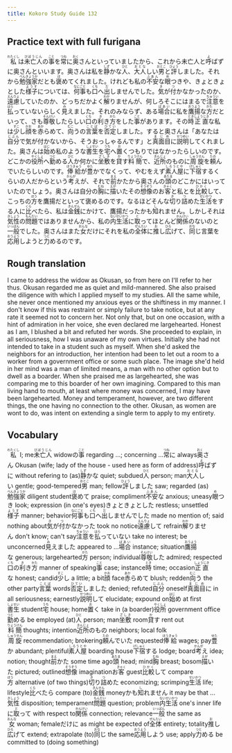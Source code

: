 ```yaml
---
title: Kokoro Study Guide 132
---
```


## Practice text with full furigana

<p>
<ruby><rb>私</rb><rt>わたくし</rt></ruby>は<ruby><rb>未亡人</rb><rt>びぼうじん</rt></ruby>の<ruby><rb>事</rb><rt>こと</rt></ruby>を<ruby><rb>常</rb><rt>つね</rt></ruby>に<ruby><rb>奥</rb><rt>おく</rt></ruby>さんといっていましたから、これから未亡人と<ruby><rb>呼</rb><rt>よ</rt></ruby>ばずに奥さんといいます。奥さんは私を<ruby><rb>静</rb><rt>しず</rt></ruby>かな<ruby><rb>人</rb><rt>ひと</rt></ruby>、<ruby><rb>大人</rb><rt>おとな</rt></ruby>しい<ruby><rb>男</rb><rt>おとこ</rt></ruby>と<ruby><rb>評</rb><rt>ひょう</rt></ruby>しました。それから<ruby><rb>勉強家</rb><rt>べんきょうか</rt></ruby>だとも<ruby><rb>褒</rb><rt>ほ</rt></ruby>めてくれました。けれども私の<ruby><rb>不安</rb><rt>ふあん</rt></ruby>な<ruby><rb>眼</rb><rt>め</rt></ruby>つきや、きょときょとした<ruby><rb>様子</rb><rt>ようす</rt></ruby>については、<ruby><rb>何事</rb><rt>なにごと</rt></ruby>も<ruby><rb>口</rb><rt>くち</rt></ruby>へ<ruby><rb>出</rb><rt>だ</rt></ruby>しませんでした。<ruby><rb>気</rb><rt>き</rt></ruby>が<ruby><rb>付</rb><rt>つ</rt></ruby>かなかったのか、<ruby><rb>遠慮</rb><rt>えんりょ</rt></ruby>していたのか、どっちだかよく<ruby><rb>解</rb><rt>わか</rt></ruby>りませんが、何しろそこにはまるで<ruby><rb>注意</rb><rt>ちゅうい</rt></ruby>を<ruby><rb>払</rb><rt>はら</rt></ruby>っていないらしく<ruby><rb>見</rb><rt>み</rt></ruby>えました。それのみならず、ある<ruby><rb>場合</rb><rt>ばあい</rt></ruby>に私を<ruby><rb>鷹揚</rb><rt>おうよう</rt></ruby>な<ruby><rb>方</rb><rt>かた</rt></ruby>だといって、さも<ruby><rb>尊敬</rb><rt>そんけい</rt></ruby>したらしい<ruby><rb>口</rb><rt>くち</rt></ruby>の<ruby><rb>利</rb><rt>き</rt></ruby>き<ruby><rb>方</rb><rt>かた</rt></ruby>をした<ruby><rb>事</rb><rt>こと</rt></ruby>があります。その<ruby><rb>時</rb><rt>とき</rt></ruby><ruby><rb>正直</rb><rt>しょうじき</rt></ruby>な私は<ruby><rb>少</rb><rt>すこ</rt></ruby>し<ruby><rb>顔</rb><rt>かお</rt></ruby>を<ruby><rb>赤</rb><rt>あか</rt></ruby>らめて、<ruby><rb>向</rb><rt>むこ</rt></ruby>うの<ruby><rb>言葉</rb><rt>ことば</rt></ruby>を<ruby><rb>否定</rb><rt>ひてい</rt></ruby>しました。すると奥さんは「あなたは<ruby><rb>自分</rb><rt>じぶん</rt></ruby>で気が付かないから、そうおっしゃるんです」と<ruby><rb>真面目</rb><rt>まじめ</rt></ruby>に<ruby><rb>説明</rb><rt>せつめい</rt></ruby>してくれました。奥さんは<ruby><rb>始</rb><rt>はじ</rt></ruby>め私のような<ruby><rb>書生</rb><rt>しょせい</rt></ruby>を<ruby><rb>宅</rb><rt>うち</rt></ruby>へ<ruby><rb>置</rb><rt>お</rt></ruby>くつもりではなかったらしいのです。どこかの<ruby><rb>役所</rb><rt>やくしょ</rt></ruby>へ<ruby><rb>勤</rb><rt>つと</rt></ruby>める<ruby><rb>人</rb><rt>ひと</rt></ruby>か何かに<ruby><rb>坐敷</rb><rt>ざしき</rt></ruby>を<ruby><rb>貸</rb><rt>か</rt></ruby>す<ruby><rb>料簡</rb><rt>りょうけん</rt></ruby>で、<ruby><rb>近所</rb><rt>きんじょ</rt></ruby>のものに<ruby><rb>周旋</rb><rt>しゅうせん</rt></ruby>を<ruby><rb>頼</rb><rt>たの</rt></ruby>んでいたらしいのです。<ruby><rb>俸給</rb><rt>ほうきゅう</rt></ruby>が<ruby><rb>豊</rb><rt>ゆた</rt></ruby>かでなくって、やむをえず<ruby><rb>素人屋</rb><rt>しろうとや</rt></ruby>に<ruby><rb>下宿</rb><rt>げしゅく</rt></ruby>するくらいの人だからという<ruby><rb>考</rb><rt>かんが</rt></ruby>えが、それで<ruby><rb>前</rb><rt>まえ</rt></ruby>かたから奥さんの<ruby><rb>頭</rb><rt>あたま</rt></ruby>のどこかにはいっていたのでしょう。奥さんは自分の<ruby><rb>胸</rb><rt>むね</rt></ruby>に<ruby><rb>描</rb><rt>えが</rt></ruby>いたその<ruby><rb>想像</rb><rt>そうぞう</rt></ruby>のお<ruby><rb>客</rb><rt>きゃく</rt></ruby>と私とを<ruby><rb>比較</rb><rt>ひかく</rt></ruby>して、こっちの<ruby><rb>方</rb><rt>ほう</rt></ruby>を鷹揚だといって褒めるのです。なるほどそんな<ruby><rb>切</rb><rt>き</rt></ruby>り<ruby><rb>詰</rb><rt>つ</rt></ruby>めた<ruby><rb>生活</rb><rt>せいかつ</rt></ruby>をする人に<ruby><rb>比</rb><rt>くら</rt></ruby>べたら、私は<ruby><rb>金銭</rb><rt>きんせん</rt></ruby>にかけて、鷹揚だったかも<ruby><rb>知</rb><rt>し</rt></ruby>れません。しかしそれは<ruby><rb>気性</rb><rt>きしょう</rt></ruby>の<ruby><rb>問題</rb><rt>もんだい</rt></ruby>ではありませんから、私の<ruby><rb>内生活</rb><rt>ないせいかつ</rt></ruby>に<ruby><rb>取</rb><rt>と</rt></ruby>ってほとんど<ruby><rb>関係</rb><rt>かんけい</rt></ruby>のないのと<ruby><rb>一般</rb><rt>いっぱん</rt></ruby>でした。奥さんはまた<ruby><rb>女</rb><rt>おんな</rt></ruby>だけにそれを私の<ruby><rb>全体</rb><rt>ぜんたい</rt></ruby>に<ruby><rb>推</rb><rt>お</rt></ruby>し<ruby><rb>広</rb><rt>ひろ</rt></ruby>げて、<ruby><rb>同</rb><rt>おな</rt></ruby>じ言葉を<ruby><rb>応用</rb><rt>おうよう</rt></ruby>しようと<ruby><rb>力</rb><rt>つと</rt></ruby>めるのです。
</p>


## Rough translation

I came to address the widow as Okusan, so from here on I'll refer to her thus. Okusan regarded me as quiet and mild-mannered. She also praised the diligence with which I applied myself to my studies. All the same while, she never once mentioned my anxious eyes or the shiftiness in my manner. I don't know if this was restraint or simply failure to take notice, but at any rate it seemed not to concern her. Not only that, but on one occasion, with a hint of admiration in her voice, she even declared me largehearted. Honest as I am, I blushed a bit and refuted her words. She proceeded to explain, in all seriousness, how I was unaware of my own virtues. Initially she had not intended to take in a student such as myself. When she'd asked the neighbors for an introduction, her intention had been to let out a room to a worker from a government office or some such place. The image she'd held in her mind was a man of limited means, a man with no other option but to dwell as a boarder. When she praised me as largehearted, she was comparing me to this boarder of her own imagining. Compared to this man living hand to mouth, at least where money was concerned, I may have been largehearted. Money and temperament, however, are two different things, the one having no connection to the other. Okusan, as women are wont to do, was intent on extending a single term to apply to my entirety.


## Vocabulary

<p>
<span class="vocabstudy"><ruby><rb>私</rb><rt>わたくし</rt></ruby>&nbsp;I; me</span><span class="vocabstudy"><ruby><rb>未亡人</rb><rt>びぼうじん</rt></ruby>&nbsp;widow</span><span class="vocabstudy">の<ruby><rb>事</rb><rt>こと</rt></ruby>&nbsp;regarding ...; concerning ...</span><span class="vocabstudy"><ruby><rb>常</rb><rt>つね</rt></ruby>に&nbsp;always</span><span class="vocabstudy"><ruby><rb>奥</rb><rt>おく</rt></ruby>さん&nbsp;Okusan (wife; lady of the house - used here as form of address)</span><span class="vocabstudy"><ruby><rb>呼</rb><rt>よ</rt></ruby>ばずに&nbsp;without refering to (as)</span><span class="vocabstudy"><ruby><rb>静</rb><rt>しず</rt></ruby>かな&nbsp;quiet; subdued</span><span class="vocabstudy"><ruby><rb>人</rb><rt>ひと</rt></ruby>&nbsp;person; man</span><span class="vocabstudy"><ruby><rb>大人</rb><rt>おとな</rt></ruby>しい&nbsp;gentle; good-tempered</span><span class="vocabstudy"><ruby><rb>男</rb><rt>おとこ</rt></ruby>&nbsp;man; fellow</span><span class="vocabstudy"><ruby><rb>評</rb><rt>ひょう</rt></ruby>しました&nbsp;saw; regarded (as)</span><span class="vocabstudy"><ruby><rb>勉強家</rb><rt>べんきょうか</rt></ruby>&nbsp;diligent student</span><span class="vocabstudy"><ruby><rb>褒</rb><rt>ほ</rt></ruby>めて&nbsp;praise; compliment</span><span class="vocabstudy"><ruby><rb>不安</rb><rt>ふあん</rt></ruby>な&nbsp;anxious; uneasy</span><span class="vocabstudy"><ruby><rb>眼</rb><rt>め</rt></ruby>つき&nbsp;look; expression (in one's eyes)</span><span class="vocabstudy">きょときょとした&nbsp;restless; unsettled</span><span class="vocabstudy"><ruby><rb>様子</rb><rt>ようす</rt></ruby>&nbsp;manner; behavior</span><span class="vocabstudy"><ruby><rb>何事</rb><rt>なにごと</rt></ruby>も<ruby><rb>口</rb><rt>くち</rt></ruby>へ<ruby><rb>出</rb><rt>だ</rt></ruby>しませんでした&nbsp;made no mention of; said nothing about</span><span class="vocabstudy"><ruby><rb>気</rb><rt>き</rt></ruby>が<ruby><rb>付</rb><rt>つ</rt></ruby>かなかった&nbsp;took no notice</span><span class="vocabstudy"><ruby><rb>遠慮</rb><rt>えんりょ</rt></ruby>して&nbsp;refrain</span><span class="vocabstudy"><ruby><rb>解</rb><rt>わか</rt></ruby>りません&nbsp;don't know; can't say</span><span class="vocabstudy"><ruby><rb>注意</rb><rt>ちゅうい</rt></ruby>を<ruby><rb>払</rb><rt>はら</rt></ruby>っていない&nbsp;take no interest; be unconcerned</span><span class="vocabstudy"><ruby><rb>見</rb><rt>み</rt></ruby>えました&nbsp;appeared to ...</span><span class="vocabstudy"><ruby><rb>場合</rb><rt>ばあい</rt></ruby>&nbsp;instance; situation</span><span class="vocabstudy"><ruby><rb>鷹揚</rb><rt>おうよう</rt></ruby>な&nbsp;generous; largehearted</span><span class="vocabstudy"><ruby><rb>方</rb><rt>かた</rt></ruby>&nbsp;person; individual</span><span class="vocabstudy"><ruby><rb>尊敬</rb><rt>そんけい</rt></ruby>した&nbsp;admired; respected</span><span class="vocabstudy"><ruby><rb>口</rb><rt>くち</rt></ruby>の<ruby><rb>利</rb><rt>き</rt></ruby>き<ruby><rb>方</rb><rt>かた</rt></ruby>&nbsp;manner of speaking</span><span class="vocabstudy"><ruby><rb>事</rb><rt>こと</rt></ruby>&nbsp;case; instance</span><span class="vocabstudy"><ruby><rb>時</rb><rt>とき</rt></ruby>&nbsp;time; occasion</span><span class="vocabstudy"><ruby><rb>正直</rb><rt>しょうじき</rt></ruby>な&nbsp;honest; candid</span><span class="vocabstudy"><ruby><rb>少</rb><rt>すこ</rt></ruby>し&nbsp;a little; a bit</span><span class="vocabstudy"><ruby><rb>顔</rb><rt>かお</rt></ruby>&nbsp;face</span><span class="vocabstudy"><ruby><rb>赤</rb><rt>あか</rt></ruby>らめて&nbsp;blush; redden</span><span class="vocabstudy"><ruby><rb>向</rb><rt>むこ</rt></ruby>う&nbsp;the other party</span><span class="vocabstudy"><ruby><rb>言葉</rb><rt>ことば</rt></ruby>&nbsp;words</span><span class="vocabstudy"><ruby><rb>否定</rb><rt>ひてい</rt></ruby>しました&nbsp;denied; refuted</span><span class="vocabstudy"><ruby><rb>自分</rb><rt>じぶん</rt></ruby>&nbsp;oneself</span><span class="vocabstudy"><ruby><rb>真面目</rb><rt>まじめ</rt></ruby>に&nbsp;in all seriousness; earnestly</span><span class="vocabstudy"><ruby><rb>説明</rb><rt>せつめい</rt></ruby>して&nbsp;elucidate; expound on</span><span class="vocabstudy"><ruby><rb>始</rb><rt>はじ</rt></ruby>め&nbsp;at first</span><span class="vocabstudy"><ruby><rb>書生</rb><rt>しょせい</rt></ruby>&nbsp;student</span><span class="vocabstudy"><ruby><rb>宅</rb><rt>うち</rt></ruby>&nbsp;house; home</span><span class="vocabstudy"><ruby><rb>置</rb><rt>お</rt></ruby>く&nbsp;take in (a boarder)</span><span class="vocabstudy"><ruby><rb>役所</rb><rt>やくしょ</rt></ruby>&nbsp;government office</span><span class="vocabstudy"><ruby><rb>勤</rb><rt>つと</rt></ruby>める&nbsp;be employed (at)</span><span class="vocabstudy"><ruby><rb>人</rb><rt>ひと</rt></ruby>&nbsp;person; man</span><span class="vocabstudy"><ruby><rb>坐敷</rb><rt>ざしき</rt></ruby>&nbsp;room</span><span class="vocabstudy"><ruby><rb>貸</rb><rt>か</rt></ruby>す&nbsp;rent out</span><span class="vocabstudy"><ruby><rb>料簡</rb><rt>りょうけん</rt></ruby>&nbsp;thoughts; intention</span><span class="vocabstudy"><ruby><rb>近所</rb><rt>きんじょ</rt></ruby>のもの&nbsp;neighbors; local folk</span><span class="vocabstudy"><ruby><rb>周旋</rb><rt>しゅうせん</rt></ruby>&nbsp;recommendation; brokering</span><span class="vocabstudy"><ruby><rb>頼</rb><rt>たの</rt></ruby>んでいた&nbsp;requested</span><span class="vocabstudy"><ruby><rb>俸給</rb><rt>ほうきゅう</rt></ruby>&nbsp;wages; pay</span><span class="vocabstudy"><ruby><rb>豊</rb><rt>ゆた</rt></ruby>か&nbsp;abundant; plentiful</span><span class="vocabstudy"><ruby><rb>素人屋</rb><rt>しろうとや</rt></ruby>&nbsp;boarding house</span><span class="vocabstudy"><ruby><rb>下宿</rb><rt>げしゅく</rt></ruby>する&nbsp;lodge; board</span><span class="vocabstudy"><ruby><rb>考</rb><rt>かんが</rt></ruby>え&nbsp;idea; notion; thought</span><span class="vocabstudy"><ruby><rb>前</rb><rt>まえ</rt></ruby>かた&nbsp;some time ago</span><span class="vocabstudy"><ruby><rb>頭</rb><rt>あたま</rt></ruby>&nbsp;head; mind</span><span class="vocabstudy"><ruby><rb>胸</rb><rt>むね</rt></ruby>&nbsp;breast; bosom</span><span class="vocabstudy"><ruby><rb>描</rb><rt>えが</rt></ruby>いた&nbsp;pictured; outlined</span><span class="vocabstudy"><ruby><rb>想像</rb><rt>そうぞう</rt></ruby>&nbsp;imagination</span><span class="vocabstudy">お<ruby><rb>客</rb><rt>きゃく</rt></ruby>&nbsp;guest</span><span class="vocabstudy"><ruby><rb>比較</rb><rt>ひかく</rt></ruby>して&nbsp;compare</span><span class="vocabstudy"><ruby><rb>方</rb><rt>ほう</rt></ruby>&nbsp;alternative (of two things)</span><span class="vocabstudy"><ruby><rb>切</rb><rt>き</rt></ruby>り<ruby><rb>詰</rb><rt>つ</rt></ruby>めた&nbsp;economizing; scrimping</span><span class="vocabstudy"><ruby><rb>生活</rb><rt>せいかつ</rt></ruby>&nbsp;life; lifestyle</span><span class="vocabstudy"><ruby><rb>比</rb><rt>くら</rt></ruby>べたら&nbsp;compare (to)</span><span class="vocabstudy"><ruby><rb>金銭</rb><rt>きんせん</rt></ruby>&nbsp;money</span><span class="vocabstudy">かも<ruby><rb>知</rb><rt>し</rt></ruby>れません&nbsp;it may be that ...</span><span class="vocabstudy"><ruby><rb>気性</rb><rt>きしょう</rt></ruby>&nbsp;disposition; temperament</span><span class="vocabstudy"><ruby><rb>問題</rb><rt>もんだい</rt></ruby>&nbsp;question; problem</span><span class="vocabstudy"><ruby><rb>内生活</rb><rt>ないせいかつ</rt></ruby>&nbsp;one's inner life</span><span class="vocabstudy">に<ruby><rb>取</rb><rt>と</rt></ruby>って&nbsp;with respect to</span><span class="vocabstudy"><ruby><rb>関係</rb><rt>かんけい</rt></ruby>&nbsp;connection; relevance</span><span class="vocabstudy"><ruby><rb>一般</rb><rt>いっぱん</rt></ruby>&nbsp;the same as</span><span class="vocabstudy"><ruby><rb>女</rb><rt>おんな</rt></ruby>&nbsp;woman; female</span><span class="vocabstudy">だけに&nbsp;as might be expected of</span><span class="vocabstudy"><ruby><rb>全体</rb><rt>ぜんたい</rt></ruby>&nbsp;entirety; totality</span><span class="vocabstudy"><ruby><rb>推</rb><rt>お</rt></ruby>し<ruby><rb>広</rb><rt>ひろ</rt></ruby>げて&nbsp;extend; extrapolate (to)</span><span class="vocabstudy"><ruby><rb>同</rb><rt>おな</rt></ruby>じ&nbsp;the same</span><span class="vocabstudy"><ruby><rb>応用</rb><rt>おうよう</rt></ruby>しよう&nbsp;use; apply</span><span class="vocabstudy"><ruby><rb>力</rb><rt>つと</rt></ruby>める&nbsp;be committed to (doing something)</span>
</p>
